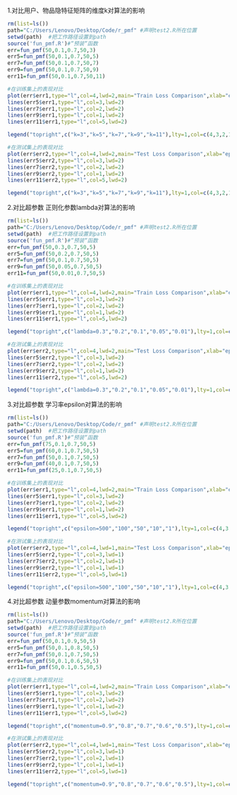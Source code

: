 1.对比用户、物品隐特征矩阵的维度k对算法的影响
```{r}
rm(list=ls())
path="C:/Users/Lenovo/Desktop/Code/r_pmf" #声明test2.R所在位置
setwd(path)  #把工作路径设置到path
source('fun_pmf.R')#“预装“函数
err=fun_pmf(50,0.1,0.7,50,3)
err5=fun_pmf(50,0.1,0.7,50,5)
err7=fun_pmf(50,0.1,0.7,50,7)
err9=fun_pmf(50,0.1,0.7,50,9)
err11=fun_pmf(50,0.1,0.7,50,11)
```

```{r}
#在训练集上的表现对比
plot(err$err1,type="l",col=4,lwd=2,main="Train Loss Comparison",xlab="epoch",ylab="Loss",ylim=c(0.8,1.1))
lines(err5$err1,type="l",col=3,lwd=2)
lines(err7$err1,type="l",col=2,lwd=2)
lines(err9$err1,type="l",col=1,lwd=2)
lines(err11$err1,type="l",col=5,lwd=2)

legend("topright",c("k=3","k=5","k=7","k=9","k=11"),lty=1,col=c(4,3,2,1,5))

```

```{r}
#在测试集上的表现对比
plot(err$err2,type="l",col=4,lwd=2,main="Test Loss Comparison",xlab="epoch",ylab="Loss")
lines(err5$err2,type="l",col=3,lwd=2)
lines(err7$err2,type="l",col=2,lwd=2)
lines(err9$err2,type="l",col=1,lwd=2)
lines(err11$err2,type="l",col=5,lwd=2)

legend("topright",c("k=3","k=5","k=7","k=9","k=11"),lty=1,col=c(4,3,2,1,5))

```


2.对比超参数 正则化参数lambda对算法的影响
```{r}
rm(list=ls())
path="C:/Users/Lenovo/Desktop/Code/r_pmf" #声明test2.R所在位置
setwd(path)  #把工作路径设置到path
source('fun_pmf.R')#“预装“函数
err=fun_pmf(50,0.3,0.7,50,5)
err5=fun_pmf(50,0.2,0.7,50,5)
err7=fun_pmf(50,0.1,0.7,50,5)
err9=fun_pmf(50,0.05,0.7,50,5)
err11=fun_pmf(50,0.01,0.7,50,5)
```

```{r}
#在训练集上的表现对比
plot(err$err1,type="l",col=4,lwd=2,main="Train Loss Comparison",xlab="epoch",ylab="Loss",ylim=c(0.8,1.1))
lines(err5$err1,type="l",col=3,lwd=2)
lines(err7$err1,type="l",col=2,lwd=2)
lines(err9$err1,type="l",col=1,lwd=2)
lines(err11$err1,type="l",col=5,lwd=2)

legend("topright",c("lambda=0.3","0.2","0.1","0.05","0.01"),lty=1,col=c(4,3,2,1,5))

```

```{r}
#在测试集上的表现对比
plot(err$err2,type="l",col=4,lwd=2,main="Test Loss Comparison",xlab="epoch",ylab="Loss",ylim=c(0.9,1.1))
lines(err5$err2,type="l",col=3,lwd=2)
lines(err7$err2,type="l",col=2,lwd=2)
lines(err9$err2,type="l",col=1,lwd=2)
lines(err11$err2,type="l",col=5,lwd=2)

legend("topright",c("lambda=0.3","0.2","0.1","0.05","0.01"),lty=1,col=c(4,3,2,1,5))

```

3.对比超参数 学习率epsilon对算法的影响
```{r}
rm(list=ls())
path="C:/Users/Lenovo/Desktop/Code/r_pmf" #声明test2.R所在位置
setwd(path)  #把工作路径设置到path
source('fun_pmf.R')#“预装“函数
err=fun_pmf(75,0.1,0.7,50,5)
err5=fun_pmf(60,0.1,0.7,50,5)
err7=fun_pmf(50,0.1,0.7,50,5)
err9=fun_pmf(40,0.1,0.7,50,5)
err11=fun_pmf(25,0.1,0.7,50,5)
```

```{r}
#在训练集上的表现对比
plot(err$err1,type="l",col=4,lwd=2,main="Train Loss Comparison",xlab="epoch",ylab="Loss",ylim=c(0.8,1.1))
lines(err5$err1,type="l",col=3,lwd=2)
lines(err7$err1,type="l",col=2,lwd=2)
lines(err9$err1,type="l",col=1,lwd=2)
lines(err11$err1,type="l",col=5,lwd=2)

legend("topright",c("epsilon=500","100","50","10","1"),lty=1,col=c(4,3,2,1,5))

```

```{r}
#在测试集上的表现对比
plot(err$err2,type="l",col=4,lwd=1,main="Test Loss Comparison",xlab="epoch",ylab="Loss",ylim=c(0.9,1.1))
lines(err5$err2,type="l",col=3,lwd=1)
lines(err7$err2,type="l",col=2,lwd=1)
lines(err9$err2,type="l",col=1,lwd=1)
lines(err11$err2,type="l",col=5,lwd=1)

legend("topright",c("epsilon=500","100","50","10","1"),lty=1,col=c(4,3,2,1,5))

```


4.对比超参数 动量参数momentum对算法的影响
```{r}
rm(list=ls())
path="C:/Users/Lenovo/Desktop/Code/r_pmf" #声明test2.R所在位置
setwd(path)  #把工作路径设置到path
source('fun_pmf.R')#“预装“函数
err=fun_pmf(50,0.1,0.9,50,5)
err5=fun_pmf(50,0.1,0.8,50,5)
err7=fun_pmf(50,0.1,0.7,50,5)
err9=fun_pmf(50,0.1,0.6,50,5)
err11=fun_pmf(50,0.1,0.5,50,5)
```

```{r}
#在训练集上的表现对比
plot(err$err1,type="l",col=4,lwd=2,main="Train Loss Comparison",xlab="epoch",ylab="Loss",ylim=c(0.8,1.1))
lines(err5$err1,type="l",col=3,lwd=2)
lines(err7$err1,type="l",col=2,lwd=2)
lines(err9$err1,type="l",col=1,lwd=2)
lines(err11$err1,type="l",col=5,lwd=2)

legend("topright",c("momentum=0.9","0.8","0.7","0.6","0.5"),lty=1,col=c(4,3,2,1,5))

```

```{r}
#在测试集上的表现对比
plot(err$err2,type="l",col=4,lwd=1,main="Test Loss Comparison",xlab="epoch",ylab="Loss",ylim=c(0.9,1.1))
lines(err5$err2,type="l",col=3,lwd=1)
lines(err7$err2,type="l",col=2,lwd=1)
lines(err9$err2,type="l",col=1,lwd=1)
lines(err11$err2,type="l",col=5,lwd=1)

legend("topright",c("momentum=0.9","0.8","0.7","0.6","0.5"),lty=1,col=c(4,3,2,1,5))

```



